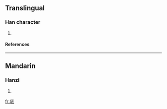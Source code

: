 ==Translingual==
===Han character===
{{Han char|rn=53|rad=广|as=06|sn=9|four=|canj=戈卜竹女 (IYHV)}}
# {{defn|Han|sort=广06}}
====References====
{{Han ref|kx=0345.180|dkj=09305|dj=0655.070|hdz=20883.080|uh=5EA1|ud=24225}}
----
==Mandarin==
===Hanzi===
{{cmn-hanzi|pin=[[yǐ]] (yi3)|wg=i<sup>3</sup>}}
# {{defn|Mandarin}}

[[fr:庡]]
